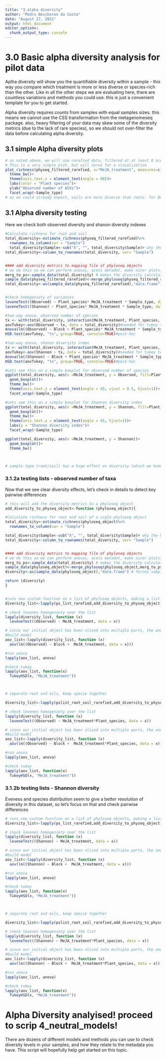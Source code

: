 ```yaml
---
title: "3_alpha diversity"
author: "Pedro Beschoren da Costa"
date: "August 27, 2021"
output: html_document
editor_options: 
  chunk_output_type: console
---
```

# 3.0 Basic alpha diversity analysis for pilot data
Aplha diversity will show you the quantifiable diversity within a sample - this way you compare which treatment is more or less diverse or species-rich than the other. Like in all the other steps we are evaluating here, there are countless variations and methods you could use. this is just a convenient template for you to get started.

Alpha diversity requires counts from samples with equal samples sizes. this means we cannot use the CSS transformation from the metagenomeseq package. also, heavy filtering of your data may skew some of the diversity metrics (due to the lack of rare species), so we should not over-filter the data before calculating alpha diversity.

## 3.1 simple Alpha diversity plots
```r

# as noted above, we will use rarefied data, filtered at at least 8 occurences in the dataset
# This is a very simple plot, but will serve for a visualization
plot_richness(physeq_filtered_rarefied, x="MeJA_treatment", measures=c("Observed"), color="Plant_species")+
  theme_bw()+
  theme(axis.text.x = element_text(angle = 90))+
  labs(color = "Plant species")+
  ylab("Observed number of ASVs")+
  facet_wrap(~Sample_type)
# as we could already expect, soils are more diverse than roots. for Brassica However the difference, if significant, is very small


```
## 3.1 Alpha diversity testing

Here we check both observed diversity and shanon diversity indexes
```r
#Calculate richness for root and soil
total_diversity<-estimate_richness(physeq_filtered_rarefied)%>%
  rownames_to_column(var = "Sample")
  total_diversity$Sample<-sub("X", "", total_diversity$Sample)# why the hell that X popped up? this fix it
total_diversity<-column_to_rownames(total_diversity, var= "Sample")


#### add diversity metrics to mapping file of phyloseq objects
# we do this so we can perform anovas, acess metadat, make nicer plots, etc
merg_to_ps<-sample_data(total_diversity) # makes the diversity calculations  sample_data for phyloseq oject...
sample_data(physeq_filtered_rarefied)<-merge_phyloseq(physeq_filtered_rarefied,merg_to_ps) # merge the new phyloseq object with the old phyloseq object
total_diversity<-as(sample_data(physeq_filtered_rarefied),"data.frame") # forces sample data of updated phyloseq object into a dataframe


#check homogeniety of variances
leveneTest((Observed) ~ Plant_species* MeJA_treatment * Sample_type, data = total_diversity) 
leveneTest((Shannon) ~ Plant_species* MeJA_treatment * Sample_type, data = total_diversity) 

#two-way anova, observed number of species
tx <- with(total_diversity, interaction(MeJA_treatment, Plant_species, Sample_type)) #needed for tukey to test interaction
aovTukey<-aov(Observed ~ tx, data = total_diversity)#needed for tukey to test interaction
Anova(lm((Observed) ~ Block + Plant_species* MeJA_treatment * Sample_type, data = total_diversity, contrasts=list(MeJA_treatment=contr.sum, Plant_species=contr.sum)), type = "2") 
HSD.test(aovTukey, "tx", group=TRUE, console=TRUE)#post-hoc

#two-way anova, shanon diversity index
tx <- with(total_diversity, interaction(MeJA_treatment, Plant_species, Sample_type)) #needed for tukey to test interaction
aovTukey<-aov(Shannon ~ tx, data = total_diversity)#needed for tukey to test interaction
Anova(lm((Shannon) ~ Block + Plant_species* MeJA_treatment * Sample_type, data = total_diversity, contrasts=list(MeJA_treatment=contr.sum, Plant_species=contr.sum)), type = "2") 
HSD.test(aovTukey, "tx", group=TRUE, console=TRUE)#post-hoc

#Lets see this on a simple boxplot for observed number of species
ggplot(total_diversity, aes(x =MeJA_treatment, y = Observed, fill=Plant_species))+
  geom_boxplot()+
  theme_bw()+
  theme(axis.text.x = element_text(angle = 45, vjust = 0.5, hjust=1))+
  facet_wrap(~Sample_type)

#Lets see this on a simple boxplot for Shannon diversity index
ggplot(total_diversity, aes(x =MeJA_treatment, y = Shannon, fill=Plant_species))+
  geom_boxplot()+
  theme_bw()+
  theme(axis.text.x = element_text(angle = 45, hjust=1))+
  labs(y = "Shannon diversity index")+
  facet_wrap(~Sample_type)

ggplot(total_diversity, aes(x =MeJA_treatment, y = Shannon))+
  geom_boxplot()+
  theme_bw()



# sample type (root/soil) has a huge effect on diversity (which we knew before we started the experiment), which depends on species (and we could see this on the first plot). let's try to further separate this, slicing out dataset into lists

```
### 3.1.2a testing lists - observed number of taxa

Now that we see clear diversity effects, let's check in details to detect key pairwise differences
```r

# this will add the diversity metrics to a phyloseq object
add_diversity_to_physeq_object<-function (phyloseq_object){

#Calculate richness for root and soil of a sigle phyloseq object
total_diversity<-estimate_richness(phyloseq_object)%>%
  rownames_to_column(var = "Sample")

total_diversity$Sample<-sub("X", "", total_diversity$Sample)# why the hell that X popped up? this fix it
total_diversity<-column_to_rownames(total_diversity, var= "Sample")


#### add diversity metrics to mapping file of phyloseq objects
# we do this so we can perform anovas, acess metadat, make nicer plots, etc
merg_to_ps<-sample_data(total_diversity) # makes the diversity calculations  sample_data for phyloseq oject...
sample_data(phyloseq_object)<-merge_phyloseq(phyloseq_object,merg_to_ps) # merge the new phyloseq object with the old phyloseq object
diversity<-as(sample_data(phyloseq_object),"data.frame") # forces sample data of updated phyloseq object into a dataframe

return (diversity)
}


#runs new custom function on a list of phyloseq objects, making a list of dataframes with alpha diversity indexes - OBSERVED taxa numbers
diversity_list<-lapply(ps_list_rarefied,add_diversity_to_physeq_object)

# check levenes homogeniety over the list
lapply(diversity_list, function (x)
  leveneTest((Observed) ~ MeJA_treatment, data = x))

# since our initial object has been sliced into multiple parts, the anova is much simpler
#build model
aov_list<-lapply(diversity_list, function (x)
  aov(lm((Observed) ~ Block +  MeJA_treatment, data = x)))

#run anova
lapply(aov_list, anova)

#check tukey
lapply(aov_list, function(x)
  TukeyHSD(x, "MeJA_treatment"))



# separate root and oils, keep specie together

diversity_list<-lapply(pslist_root_soil_rarefied,add_diversity_to_physeq_object)

# check levenes homogeniety over the list
lapply(diversity_list, function (x)
  leveneTest((Observed) ~ MeJA_treatment*Plant_species, data = x))

# since our initial object has been sliced into multiple parts, the anova is much simpler
#build model
aov_list<-lapply(diversity_list, function (x)
  aov(lm((Observed) ~ Block +  MeJA_treatment*Plant_species, data = x)))

#run anova
lapply(aov_list, anova)

#check tukey
lapply(aov_list, function(x)
  TukeyHSD(x, "MeJA_treatment"))


```
### 3.1.2b testing lists - Shannon diversity
Eveness and species distribution seem to give a better resolution of diversity in this dataset, so let's focus on that and check pairwise differences
```r

# runs new custom function on a list of phyloseq objects, making a list of dataframes with alpha diversity indexes
diversity_list<-lapply(ps_list_rarefied,add_diversity_to_physeq_object)

# check levenes homogeniety over the list
lapply(diversity_list, function (x)
  leveneTest((Shannon) ~ MeJA_treatment, data = x))

# since our initial object has been sliced into multiple parts, the anova is much simpler
#build model
aov_list<-lapply(diversity_list, function (x)
  aov(lm((Shannon) ~ Block +  MeJA_treatment, data = x)))

#run anova
lapply(aov_list, anova)

#check tukey
lapply(aov_list, function(x)
  TukeyHSD(x, "MeJA_treatment"))



# separate root and oils, keep specie together

diversity_list<-lapply(pslist_root_soil_rarefied,add_diversity_to_physeq_object)

# check levenes homogeniety over the list
lapply(diversity_list, function (x)
  leveneTest((Shannon) ~ MeJA_treatment*Plant_species, data = x))

# since our initial object has been sliced into multiple parts, the anova is much simpler
#build model
aov_list<-lapply(diversity_list, function (x)
  aov(lm((Shannon) ~ Block +  MeJA_treatment*Plant_species, data = x)))

#run anova
lapply(aov_list, anova)

#check tukey
lapply(aov_list, function(x)
  TukeyHSD(x, "MeJA_treatment"))

```

# Alpha Diversity analyised! proceed to scrip 4_neutral_models!

There are dozens of different models and methods you can use to check diversity levels in your samples, and how they relate to the metadata you have.  This script will hopefully help get started on this topic. 
